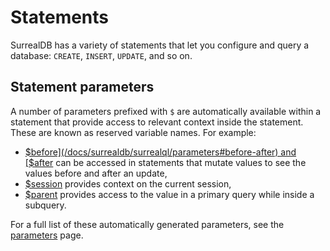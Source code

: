 # Statements

SurrealDB has a variety of statements that let you configure and query a database: `CREATE`, `INSERT`, `UPDATE`, and so on.

## Statement parameters

A number of parameters prefixed with `$` are automatically available within a statement that provide access to relevant context inside the statement. These are known as reserved variable names. For example:

* [$before](/docs/surrealdb/surrealql/parameters#before-after) and [$after](/docs/surrealdb/surrealql/parameters#before-after) can be accessed in statements that mutate values to see the values before and after an update,
* [$session](/docs/surrealdb/surrealql/parameters#session) provides context on the current session,
* [$parent](/docs/surrealdb/surrealql/parameters#this-parent) provides access to the value in a primary query while inside a subquery.

For a full list of these automatically generated parameters, see the [parameters](/docs/surrealdb/surrealql/parameters#reserved-variable-names) page.